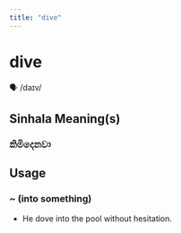 ```yaml
---
title: "dive"
---
```


# dive

🗣️ /daɪv/

## Sinhala Meaning(s)

### කිමිදෙනවා

## Usage

### ~ (into something)

- He dove into the pool without hesitation.

